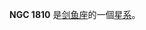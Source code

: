 {{NGCInfoBox|NGCID=NGC 1810|發現者=詹姆士·丹露帕|發現日期=1834年11月23日|其他編號=ESO 85-SC35|曆元=J2000.0|赤經=5時3分23.3秒
|赤緯=-66°22'55"|星座=剑鱼座|星體=星系|星等=11.9|表面亮度=|藍等=}}

'''NGC 1810''' 是[[剑鱼座|剑鱼座]]的一個[[星系|星系]]。

{{NGCReference|1810}}
{{Catalogs|NGC=1810}}